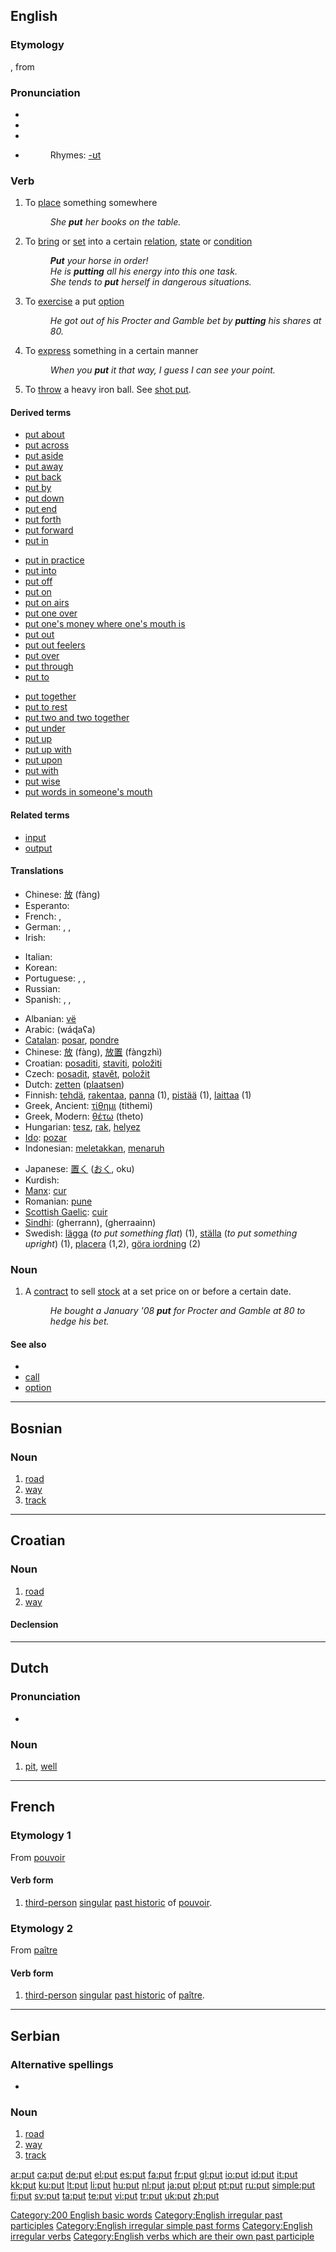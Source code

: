 {{see|puţ}}
{{wikipedia}}
==English==

{{rank|nothing|God|three|164|put|once|new|years}}

===Etymology===
{{ME.}} {{term|putte|lang=enm}}, from {{OE.}} {{term|putian|pūtian|push, place, thrust}}

===Pronunciation===
* {{enPR|/poo͝t/}}
* {{IPA|/pʰʊt/}}
* {{SAMPA|/pUt/}}
* {{audio|en-us-put.ogg|Audio (US)}}
*: Rhymes: [[Rhymes:English:-ʊt|-ʊt]]

===Verb===
{{en-verb|puts|putting|put}}

# To [[place]] something somewhere
#: ''She '''put''' her books on the table.''
# To [[bring]] or [[set]] into a certain [[relation]], [[state]] or [[condition]]
#: '''''Put''' your horse in order!''
#: ''He is '''putting''' all his energy into this one task.''
#: ''She tends to '''put''' herself in dangerous situations.''
# {{context|stock market}} To [[exercise]] a put [[option]]
#: ''He got out of his Procter and Gamble bet by '''putting''' his shares at 80.''
# To [[express]] something in a certain manner
#: ''When you '''put''' it that way, I guess I can see your point.''
# {{sport}} To [[throw]] a heavy iron ball. See [[shot put]].

====Derived terms====
{{rel-top3|Derived terms}}
* [[put about]]
* [[put across]]
* [[put aside]]
* [[put away]]
* [[put back]]
* [[put by]]
* [[put down]]
* [[put end]]
* [[put forth]]
* [[put forward]]
* [[put in]]
{{rel-mid3}}
* [[put in practice]]
* [[put into]]
* [[put off]]
* [[put on]]
* [[put on airs]]
* [[put one over]]
* [[put one's money where one's mouth is]]
* [[put out]]
* [[put out feelers]]
* [[put over]]
* [[put through]]
* [[put to]]
{{rel-mid3}}
* [[put together]]
* [[put to rest]]
* [[put two and two together]]
* [[put under]]
* [[put up]]
* [[put up with]]
* [[put upon]]
* [[put with]]
* [[put wise]]
* [[put words in someone's mouth]]
{{rel-bottom}}

====Related terms====
* [[input]]
* [[output]]

====Translations====
{{trans-top|to place something somewhere}}
* Chinese: [[放]] (fàng)
* Esperanto: {{t-|eo|meti|xs=Esperanto}}
* French: {{t+|fr|placer}}, {{t+|fr|mettre}}
* German: {{t+|de|setzen}}, {{t+|de|stellen}}, {{t+|de|legen}}
* Irish: {{t-|ga|cuir|xs=Irish}}
{{trans-mid}}
* Italian: {{t+|it|mettere}}
* Korean: {{t-|ko|두다|tr=duda|sc=Hang}}
* Portuguese: {{t+|pt|pôr}}, {{t+|pt|colocar}}, {{t+|pt|botar}}
* Russian: {{t+|ru|класть|tr=klast’|sc=Cyrl}}
* Spanish: {{t+|es|poner}}, {{t-|es|colocar}}, {{t-|es|situar}}
{{trans-bottom}}

{{trans-top|to bring or set into a certain relation, state or condition}}
{{trans-mid}}
{{trans-bottom}}

{{trans-top|stock market, to excercise a put option}}
{{trans-mid}}
{{trans-bottom}}

{{trans-top|to express something in a certain manner}}
{{trans-mid}}
{{trans-bottom}}

{{ttbc-top}}
* Albanian: [[vë]]
* Arabic: {{Arab|[[وضع]]}} (wáɖaʕa)
* [[Catalan]]: [[posar]], [[pondre]]
* Chinese: [[放]] (fàng), [[放置]] (fàngzhì)
* Croatian: [[posaditi]], [[staviti]], [[položiti]]
* Czech: [[posadit]], [[stavět]], [[položit]]
* Dutch: [[zetten]] ([[plaatsen]])
* Finnish: [[tehdä]], [[rakentaa]], [[panna#Finnish|panna]] (1), [[pistää]] (1), [[laittaa]] (1)
* Greek, Ancient: [[τίθημι]]  (tithemi)
* Greek, Modern: [[θέτω]]  (theto)
* Hungarian: [[tesz]], [[rak]], [[helyez]]
* [[Ido]]: [[pozar]]
* Indonesian: [[letak|meletakkan]], [[taruh|menaruh]]
{{ttbc-mid}}
* Japanese: [[置く]] ([[おく]], oku)
* Kurdish: {{KUchar|[[دانان]]}}
* [[Manx]]: [[cur#Manx|cur]]
* Romanian: [[pune]]
* [[Scottish Gaelic]]: [[cuir]]
* [[Sindhi]]: {{SDchar|[[گھيڙڻ]]}} (gherrann), {{SDchar|[[گھيڙائِڻ]]}} (gherraainn)
* Swedish: [[lägga]] (''to put something flat'') (1), [[ställa]] (''to put something upright'') (1), [[placera]] (1,2), [[göra iordning]] (2)
{{ttbc-bottom}}

===Noun===
{{en-noun}}

# A [[contract]] to sell [[stock]] at a set price on or before a certain date.
#: ''He bought a January '08 '''put''' for Procter and Gamble at 80 to hedge his bet.''

====See also====
* {{pedialite|Stock option}}
* [[call]]
* [[option]]

[[Category:200 English basic words]]
[[Category:English irregular past participles]]
[[Category:English irregular simple past forms]]
[[Category:English irregular verbs]]
[[Category:English verbs which are their own past participle]]

----

==Bosnian==

===Noun===
{{infl|bs|noun|gender=m|plural|putevi}}

# [[road]]
# [[way]]
# [[track]]

----

==Croatian==

===Noun===
{{hr-noun|g=m|putovi}}

# [[road]]
# [[way]]

====Declension====
{{hr-decl-dar}}

----

==Dutch==

===Pronunciation===
* {{IPA|lang=nl|/'pɵt/}}

===Noun===
{{infl|nl|noun}}

# [[pit]], [[well]]

----

==French==

===Etymology 1===
From [[pouvoir]]

====Verb form====
{{infl|fr|verb form}}

# [[third-person]] [[singular]] [[past historic]] of [[pouvoir]].

===Etymology 2===
From [[paître]]

====Verb form====
{{infl|fr|verb form}}

# [[third-person]] [[singular]] [[past historic]] of [[paître]].

----

==Serbian==

===Alternative spellings===
* {{qualifier|Serbian Cyrillic}} {{onym|sr|sc=Cyrl|пут|tr=put}}

===Noun===
{{infl|sr|noun|gender=m|plural|putevi}}

# [[road]]
# [[way]]
# [[track]]

[[ar:put]]
[[ca:put]]
[[de:put]]
[[el:put]]
[[es:put]]
[[fa:put]]
[[fr:put]]
[[gl:put]]
[[io:put]]
[[id:put]]
[[it:put]]
[[kk:put]]
[[ku:put]]
[[lt:put]]
[[li:put]]
[[hu:put]]
[[nl:put]]
[[ja:put]]
[[pl:put]]
[[pt:put]]
[[ru:put]]
[[simple:put]]
[[fi:put]]
[[sv:put]]
[[ta:put]]
[[te:put]]
[[vi:put]]
[[tr:put]]
[[uk:put]]
[[zh:put]]
